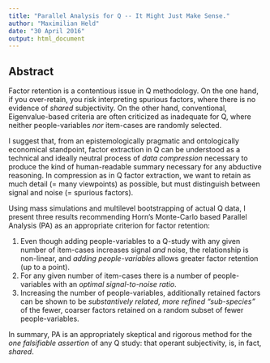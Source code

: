 ```yaml
---
title: "Parallel Analysis for Q -- It Might Just Make Sense."
author: "Maximilian Held"
date: "30 April 2016"
output: html_document
---
```


## Abstract

Factor retention is a contentious issue in Q methodology.
On the one hand, if you over-retain, you risk interpreting spurious factors, where there is no evidence of *shared* subjectivity.
On the other hand, conventional, Eigenvalue-based criteria are often criticized as inadequate for Q, where neither people-variables *nor* item-cases are randomly selected.

I suggest that, from an epistemologically pragmatic and ontologically economical standpoint, factor extraction in Q can be understood as a technical and ideally neutral process of *data compression* necessary to produce the kind of human-readable summary necessary for any abductive reasoning.
In compression as in Q factor extraction, we want to retain as much detail (= many viewpoints) as possible, but must distinguish between signal and noise (= spurious factors).

Using mass simulations and multilevel bootstrapping of actual Q data, I present three results recommending Horn's Monte-Carlo based Parallel Analysis (PA) as an appropriate criterion for factor retention:

1. Even though adding people-variables to a Q-study with any given number of item-cases increases signal *and* noise, the relationship is non-linear, and *adding people-variables* allows greater factor retention (up to a point).
2. For any given number of item-cases there is a number of people-variables with an *optimal signal-to-noise ratio*.
3. Increasing the number of people-variables, additionally retained factors can be shown to be *substantively related, more refined "sub-species"* of the fewer, coarser factors retained on a random subset of fewer people-variables. 

In summary, PA is an appropriately skeptical and rigorous method for the *one falsifiable assertion* of any Q study: that operant subjectivity, is, in fact, *shared*.
